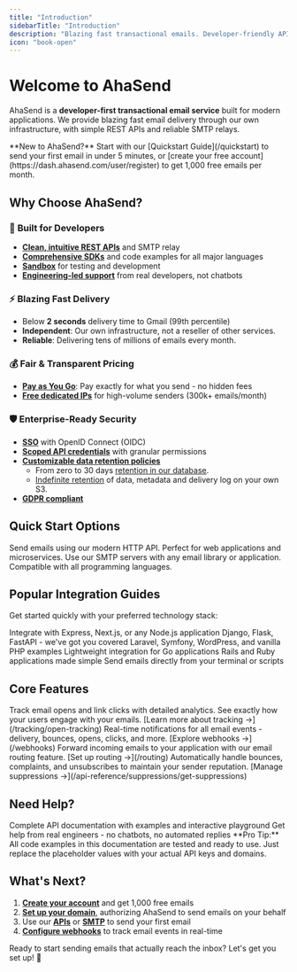 ```yaml
---
title: "Introduction"
sidebarTitle: "Introduction"
description: "Blazing fast transactional emails. Developer-friendly APIs and SMTP relay with fair, transparent pricing."
icon: "book-open"
---
```


# Welcome to AhaSend

AhaSend is a **developer-first transactional email service** built for modern applications. We provide blazing fast email delivery through our own infrastructure, with simple REST APIs and reliable SMTP relays.

<Info>
**New to AhaSend?** Start with our [Quickstart Guide](/quickstart) to send your first email in under 5 minutes, or [create your free account](https://dash.ahasend.com/user/register) to get 1,000 free emails per month.
</Info>

## Why Choose AhaSend?

### 🚀 **Built for Developers**
- **[Clean, intuitive REST APIs](/api-reference)** and SMTP relay
- **[Comprehensive SDKs](/api-reference/sdks)** and code examples for all major languages
- **[Sandbox](/sandbox)** for testing and development
- **[Engineering-led support](/support)** from real developers, not chatbots


### ⚡ **Blazing Fast Delivery**
- Below **2 seconds** delivery time to Gmail (99th percentile)
- **Independent**: Our own infrastructure, not a reseller of other services.
- **Reliable**: Delivering tens of millions of emails every month.

### 💰 **Fair & Transparent Pricing**
- **[Pay as You Go](https://ahasend.com/pricing)**: Pay exactly for what you send - no hidden fees
- **[Free dedicated IPs](/scale/dedicated-ips)** for high-volume senders (300k+ emails/month)

### 🛡️ **Enterprise-Ready Security**
- **[SSO](/security/sso)** with OpenID Connect (OIDC)
- **[Scoped API credentials](/api-reference/scopes)** with granular permissions
- **[Customizable data retention policies](/retention)**
    - From zero to 30 days [retention in our database](/retention).
    - [Indefinite retention](/retention/s3) of data, metadata and delivery log on your own S3.
- **[GDPR compliant](https://ahasend.com/dpa)**

## Quick Start Options

<CardGroup cols={2}>
  <Card title="REST API" icon="code" href="/api/send-email">
    Send emails using our modern HTTP API. Perfect for web applications and microservices.
  </Card>
  <Card title="SMTP Relay" icon="envelope" href="/smtp">
    Use our SMTP servers with any email library or application. Compatible with all programming languages.
  </Card>
</CardGroup>

## Popular Integration Guides

Get started quickly with your preferred technology stack:

<CardGroup cols={3}>
  <Card title="Node.js" icon="node-js" href="/smtp/nodejs">
    Integrate with Express, Next.js, or any Node.js application
  </Card>
  <Card title="Python" icon="python" href="/smtp/python">
    Django, Flask, FastAPI - we've got you covered
  </Card>
  <Card title="PHP" icon="php" href="/smtp/php">
    Laravel, Symfony, WordPress, and vanilla PHP examples
  </Card>
  <Card title="Go" icon="golang" href="/smtp/golang">
    Lightweight integration for Go applications
  </Card>
  <Card title="Ruby" icon="gem" href="/smtp/ruby">
    Rails and Ruby applications made simple
  </Card>
  <Card title="Command Line" icon="terminal" href="/smtp/cli">
    Send emails directly from your terminal or scripts
  </Card>
</CardGroup>

## Core Features

<AccordionGroup>
  <Accordion title="Email Tracking" icon="chart-line">
    Track email opens and link clicks with detailed analytics. See exactly how your users engage with your emails.
    [Learn more about tracking →](/tracking/open-tracking)
  </Accordion>

  <Accordion title="Webhooks" icon="webhook">
    Real-time notifications for all email events - delivery, bounces, opens, clicks, and more.
    [Explore webhooks →](/webhooks)
  </Accordion>

  <Accordion title="Email Routing" icon="route">
    Forward incoming emails to your application with our email routing feature.
    [Set up routing →](/routing)
  </Accordion>

  <Accordion title="Suppression Management" icon="shield-xmark">
    Automatically handle bounces, complaints, and unsubscribes to maintain your sender reputation.
    [Manage suppressions →](/api-reference/suppressions/get-suppressions)
  </Accordion>
</AccordionGroup>

## Need Help?

<CardGroup cols={2}>
  <Card title="API Reference" icon="book-open" href="/api-reference">
    Complete API documentation with examples and interactive playground
  </Card>
  <Card title="Support" icon="life-ring" href="mailto:support@ahasend.com">
    Get help from real engineers - no chatbots, no automated replies
  </Card>
</CardGroup>

<Tip>
**Pro Tip:** All code examples in this documentation are tested and ready to use. Just replace the placeholder values with your actual API keys and domains.
</Tip>

## What's Next?

1. **[Create your account](https://dash.ahasend.com/user/register)** and get 1,000 free emails
2. **[Set up your domain](/domains)**, authorizing AhaSend to send emails on your behalf
3. Use our **[APIs](/api/send-email)** or **[SMTP](/smtp)** to send your first email
4. **[Configure webhooks](/webhooks)** to track email events in real-time

Ready to start sending emails that actually reach the inbox? Let's get you set up! 🚀
